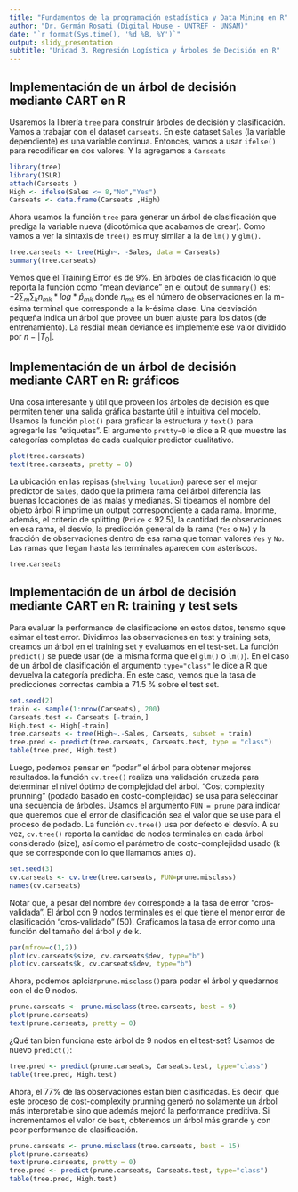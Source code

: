 ---
title: "Fundamentos de la programación estadística y Data Mining en R"
author: "Dr. Germán Rosati (Digital House - UNTREF - UNSAM)"
date: "`r format(Sys.time(), '%d %B, %Y')`"
output: slidy_presentation
subtitle: "Unidad 3. Regresión Logística y Árboles de Decisión en R"
---

## Implementación de un árbol de decisión mediante CART en R
Usaremos la librería `tree` para construir árboles de decisión y clasificación. Vamos a trabajar con el dataset `carseats`.
En este dataset `Sales` (la variable dependiente) es una variable continua. Entonces, vamos a usar `ifelse()` para recodificar en dos valores. Y la agregamos a `Carseats`
```{r, tidy=TRUE}
library(tree)
library(ISLR)
attach(Carseats )
High <- ifelse(Sales <= 8,"No","Yes")
Carseats <- data.frame(Carseats ,High)
```
Ahora usamos la función `tree` para generar un árbol de clasificación que prediga la variable nueva (dicotómica que acabamos de crear). Como vamos a ver la sintaxis de `tree()` es muy similar a la de `lm()` y `glm()`.
```{r, tidy=TRUE}
tree.carseats <- tree(High~. -Sales, data = Carseats)
summary(tree.carseats)
```
Vemos que el Training Error es de 9%. En árboles de clasificación lo que reporta la función como "mean deviance" en el output de `summary()` es:
$-2\sum_{m}\sum_{k}n_{mk}*log*\hat{p}_{mk}$
donde $n_{mk}$ es el número de observaciones en la m-ésima terminal que corresponde a la k-ésima clase. Una desviación pequeña indica un árbol que provee un buen ajuste para los datos (de entrenamiento). La resdial mean deviance es implemente ese valor dividido por $n-|T_{0}|$.

## Implementación de un árbol de decisión mediante CART en R: gráficos
Una cosa interesante y útil que proveen los árboles de decisión es que permiten tener una salida gráfica bastante útil e intuitiva del modelo. Usamos la función `plot()` para graficar la estructura y `text()` para agregarle las "etiquetas". El argumento `pretty=0` le dice a R que muestre las categorías completas de cada cualquier predictor cualitativo.
```{r, tidy=TRUE}
plot(tree.carseats)
text(tree.carseats, pretty = 0)
```
La ubicación en las repisas (`shelving location`) parece ser el mejor predictor de `Sales`, dado que la primera rama del árbol diferencia las buenas locaciones de las malas y medianas.
Si tipeamos el nombre del objeto árbol R imprime un output correspondiente a cada rama. Imprime, además, el criterio de splitting (`Price` < 92.5), la cantidad de observciones en esa rama, el desvío, la predicción general de la rama (`Yes` o `No`) y la fracción de observaciones dentro de esa rama que toman valores `Yes` y `No`. Las ramas que llegan hasta las terminales aparecen con asteriscos.

```{r, tidy=TRUE}
tree.carseats
```

## Implementación de un árbol de decisión mediante CART en R: training y test sets
Para evaluar la performance de clasificacione en estos datos, tensmo sque esimar el test error. Dividimos las observaciones en test y training sets, creamos un árbol en el training set y evaluamos en el test-set. La función `predict()` se puede usar (de la misma forma que el `glm()` o `lm()`). En el caso de un árbol de clasificación el argumento `type="class"` le dice a R que devuelva la categoría predicha. En este caso, vemos que la tasa de predicciones correctas cambia a 71.5 % sobre el test set.
```{r, tidy=TRUE}
set.seed(2)
train <- sample(1:nrow(Carseats), 200)
Carseats.test <- Carseats [-train,]
High.test <- High[-train]
tree.carseats <- tree(High~.-Sales, Carseats, subset = train)
tree.pred <- predict(tree.carseats, Carseats.test, type = "class")
table(tree.pred, High.test)
```
Luego, podemos pensar en "podar" el árbol para obtener mejores resultados. la función `cv.tree()` realiza una validación cruzada para determinar el nivel óptimo de complejidad del árbol. "Cost complexity prunning" (podado basado en costo-complejidad) se usa para seleccinar una secuencia de árboles. Usamos el argumento `FUN = prune` para indicar que queremos que el error de clasificación sea el valor que se use para el proceso de podado. La función `cv.tree()` usa por defecto el desvío. A su vez, `cv.tree()` reporta la cantidad de nodos terminales en cada árbol considerado (size), así como el parámetro de costo-complejidad usado (k que se corresponde con lo que llamamos antes $\alpha$).
```{r, tidy=TRUE}
set.seed(3)
cv.carseats <- cv.tree(tree.carseats, FUN=prune.misclass)
names(cv.carseats)
```
Notar que, a pesar del nombre `dev` corresponde a la tasa de error "cros-validada". El árbol con 9 nodos terminales es el que tiene el menor error de clasificación "cros-validado" (50). Graficamos la tasa de error como una función del tamaño del árbol y de k.
```{r, tidy=TRUE}
par(mfrow=c(1,2))
plot(cv.carseats$size, cv.carseats$dev, type="b")
plot(cv.carseats$k, cv.carseats$dev, type="b")
```
Ahora, podemos aplciar`prune.misclass()`para podar el árbol y quedarnos con el de 9 nodos.
```{r, tidy=TRUE}
prune.carseats <- prune.misclass(tree.carseats, best = 9)
plot(prune.carseats)
text(prune.carseats, pretty = 0)
```
¿Qué tan bien funciona este árbol de 9 nodos en el test-set? Usamos de nuevo `predict()`: 
```{r, tidy=TRUE}
tree.pred <- predict(prune.carseats, Carseats.test, type="class")
table(tree.pred, High.test)
```
Ahora, el 77% de las observaciones están bien clasificadas. Es decir, que este proceso de cost-complexity prunning generó no solamente un árbol más interpretable sino que además mejoró la performance preditiva. Si incrementamos el valor de `best`, obtenemos un árbol más grande y con peor performance de clasificación.
```{r, tidy=TRUE}
prune.carseats <- prune.misclass(tree.carseats, best = 15)
plot(prune.carseats)
text(prune.carseats, pretty = 0)
tree.pred <- predict(prune.carseats, Carseats.test, type="class")
table(tree.pred, High.test)
```
